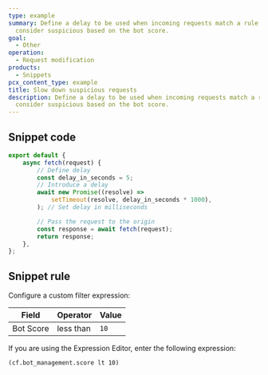 ```yaml
---
type: example
summary: Define a delay to be used when incoming requests match a rule you
  consider suspicious based on the bot score.
goal:
  - Other
operation:
  - Request modification
products:
  - Snippets
pcx_content_type: example
title: Slow down suspicious requests
description: Define a delay to be used when incoming requests match a rule you
  consider suspicious based on the bot score.
---
```


## Snippet code

```js
export default {
	async fetch(request) {
		// Define delay
		const delay_in_seconds = 5;
		// Introduce a delay
		await new Promise((resolve) =>
			setTimeout(resolve, delay_in_seconds * 1000),
		); // Set delay in milliseconds

		// Pass the request to the origin
		const response = await fetch(request);
		return response;
	},
};
```

## Snippet rule

Configure a custom filter expression:

| Field     | Operator  | Value |
| --------- | --------- | ----- |
| Bot Score | less than | `10`  |

If you are using the Expression Editor, enter the following expression:

```txt
(cf.bot_management.score lt 10)
```
